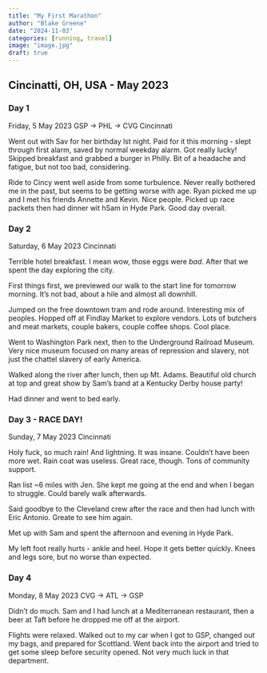 ```yaml
---
title: "My First Marathon"
author: "Blake Greene"
date: "2024-11-03"
categories: [running, travel]
image: "image.jpg"
draft: true
---
```


## Cincinatti, OH, USA - May 2023 {.tabset}

### Day 1

Friday, 5 May 2023 GSP -\> PHL -\> CVG Cincinnati

Went out with Sav for her birthday lst night. Paid for it this morning - slept through first alarm, saved by normal weekday alarm. Got really lucky! Skipped breakfast and grabbed a burger in Philly. Bit of a headache and fatigue, but not too bad, considering.

Ride to Cincy went well aside from some turbulence. Never really bothered me in the past, but seems to be getting worse with age. Ryan picked me up and I met his friends Annette and Kevin. Nice people. Picked up race packets then had dinner wit hSam in Hyde Park. Good day overall.

### Day 2

Saturday, 6 May 2023 Cincinnati

Terrible hotel breakfast. I mean wow, those eggs were *bad*. After that we spent the day exploring the city.

First things first, we previewed our walk to the start line for tomorrow morning. It's not bad, about a hile and almost all downhill.

Jumped on the free downtown tram and rode around. Interesting mix of peoples. Hopped off at Findlay Market to explore vendors. Lots of butchers and meat markets, couple bakers, couple coffee shops. Cool place.

Went to Washington Park next, then to the Underground Railroad Museum. Very nice museum focused on many areas of repression and slavery, not just the chattel slavery of early America.

Walked along the river after lunch, then up Mt. Adams. Beautiful old church at top and great show by Sam's band at a Kentucky Derby house party!

Had dinner and went to bed early.

### Day 3 - RACE DAY!

Sunday, 7 May 2023 Cincinnati

Holy fuck, so much rain! And lightning. It was insane. Couldn't have been more wet. Rain coat was useless. Great race, though. Tons of community support.

Ran list \~6 miles with Jen. She kept me going at the end and when I began to struggle. Could barely walk afterwards.

Said goodbye to the Cleveland crew after the race and then had lunch with Eric Antonio. Greate to see him again.

Met up with Sam and spent the afternoon and evening in Hyde Park.

My left foot really hurts - ankle and heel. Hope it gets better quickly. Knees and legs sore, but no worse than expected.

### Day 4

Monday, 8 May 2023 CVG -\> ATL -\> GSP

Didn't do much. Sam and I had lunch at a Mediterranean restaurant, then a beer at Taft before he dropped me off at the airport.

Flights were relaxed. Walked out to my car when I got to GSP, changed out my bags, and prepared for Scottland. Went back into the airport and tried to get some sleep before security opened. Not very much luck in that department.
